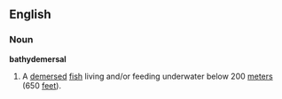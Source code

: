 ==English==
===Noun===
'''bathydemersal'''
# A [[demersed]] [[fish]] living and/or feeding underwater below 200 [[meter]]s (650 [[feet]]).